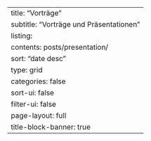 ---
title: "Vorträge"
subtitle: "Vorträge und Präsentationen"
listing:
  contents: posts/presentation/
  sort: "date desc"
  type: grid
  categories: false
  sort-ui: false
  filter-ui: false
page-layout: full
title-block-banner: true
---
